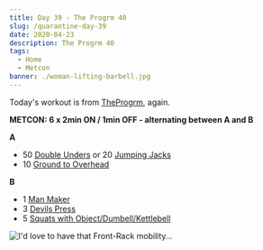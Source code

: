 ```yaml
---
title: Day 39 - The Progrm 40
slug: /quarantine-day-39
date: 2020-04-23
description: The Progrm 40
tags:
  - Home
  - Metcon
banner: ./woman-lifting-barbell.jpg
---
```


Today's workout is from [TheProgrm](https://www.instagram.com/theprogrm/), again.

**METCON: 6 x 2min ON / 1min OFF - alternating between A and B**<br/>

**A**<br/>
* 50 [Double Unders](https://www.youtube.com/watch?v=-tF3hUsPZAI) or 20 [Jumping Jacks](https://www.youtube.com/watch?v=SfaNwjsK0Lo)
* 10 [Ground to Overhead](https://www.youtube.com/watch?v=ZxTl6wkOLZQ)

**B**<br/>
* 1 [Man Maker](https://www.youtube.com/watch?v=iMNnvhg1JcM)
* 3 [Devils Press](https://www.youtube.com/watch?v=bBNvWdeNrq8)
* 5 [Squats with Object/Dumbell/Kettlebell](https://www.youtube.com/watch?v=B86Zj72LwzA)

![I'd love to have that Front-Rack mobility...](./woman-lifting-barbell.jpg)
